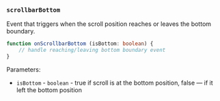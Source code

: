 ### `scrollbarBottom`

Event that triggers when the scroll position reaches or leaves the bottom boundary.

```ts
function onScrollbarBottom (isBottom: boolean) {
    // handle reaching/leaving bottom boundary event
}
```

Parameters:
- `isBottom` - `boolean` - true if scroll is at the bottom position, false — if it left the bottom position

